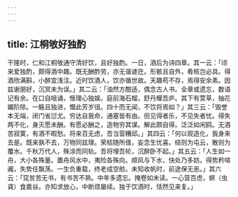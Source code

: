 ```yaml
---
---
---
```

title: 江桐敂好独酌
---



干隆时，仁和江桐敂通守清好饮，且好独酌。一日，酒后为诗四章。其一云：「顷来爱独酌，颇得酒中趣。既无酬酢劳，亦无谐谑迕。形骸且自外，肴核岂必具。得酒欣满斟，小醉宜浅注。近时饮酒人，饮亦循世故。天趣苟不存，焉得安余素。因兹谢朋好，沉冥未为误。」其二云：「油然方酣适，偶念古人书。全章或遗忘，数语记有余。在口自咀诵，惬理心独娱。庭前海石榴，舒丹耀吾庐。其下有萱草，抽花媚阶除。一觞且独进，慨此芳岁徂。四十而无闻，不饮将焉如？」其三云：「毁誉本无端，闭门省愆尤。穷达自我命，通塞皆有由。但见得者乐，不见失者忧。得失两不化，身灭愿未酬。有愿必酬之，造物穷其谋。解此颇自得。泛泛如闲鸥。无酒苦寂寞，有酒不暇愁。将来百无虑，吾当营糟邱。」其四云：「何以观造化，我身来去是。既来孰不去，万物同兹理。荣枯随所值，妄念生忧喜。结则为屯云，散则为覆水。千秋万代人，殊涂而同轨。吾将埋吾轮，沉醉卧不起。」其五云：「人生如一舟，大小各殊量。置舟风水中，夷险各殊向。顺风与下水，快处乃多妨。得势矜喧阗，失势任飘荡。一生负重载，终老成空舫。未知收帆时，前途保无恙。」其六云：「窕贫苦无书，有书苦不熟。中年多遗忘。掩卷如未读。一心营百虑，螟（虫貣）食嘉谷。亦知求放心，中断烦屡续。独于饮酒时，恬然见来复。」